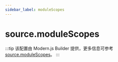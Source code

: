 ```yaml
---
sidebar_label: moduleScopes
---
```


# source.moduleScopes

:::tip
该配置由 Modern.js Builder 提供，更多信息可参考 [source.moduleScopes](https://modernjs.dev/builder/api/config-source.html#sourcemodulescopes)。
:::


<Main />
